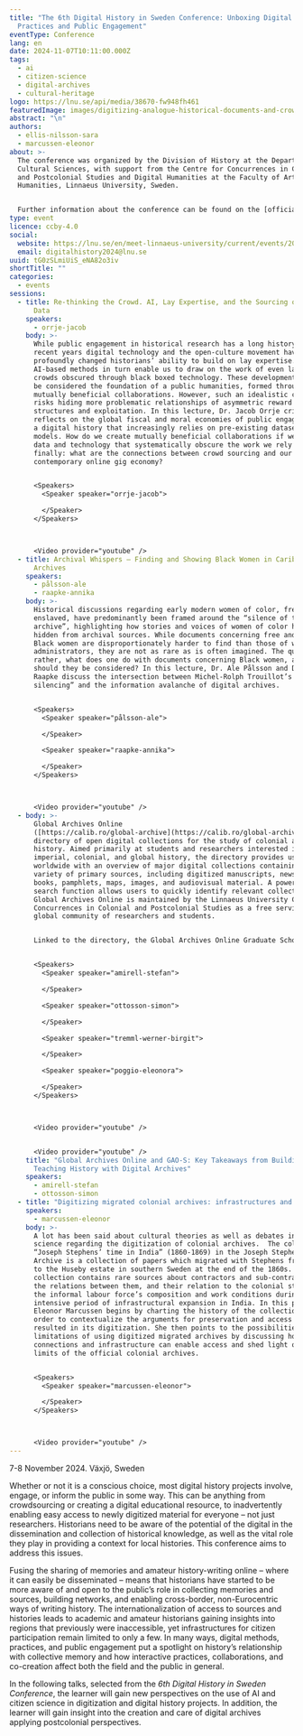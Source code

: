 ```yaml
---
title: "The 6th Digital History in Sweden Conference: Unboxing Digital Methods,
  Practices and Public Engagement"
eventType: Conference
lang: en
date: 2024-11-07T10:11:00.000Z
tags:
  - ai
  - citizen-science
  - digital-archives
  - cultural-heritage
logo: https://lnu.se/api/media/38670-fw948fh461
featuredImage: images/digitizing-analogue-historical-documents-and-crowdsourcing-3-_-use-this-one.jpeg
abstract: "\n"
authors:
  - ellis-nilsson-sara
  - marcussen-eleonor
about: >-
  The conference was organized by the Division of History at the Department of
  Cultural Sciences, with support from the Centre for Concurrences in Colonial
  and Postcolonial Studies and Digital Humanities at the Faculty of Arts and
  Humanities, Linnaeus University, Sweden. 


  Further information about the conference can be found on the [official website](https://lnu.se/en/meet-linnaeus-university/current/events/2024/conferences/6th-digital-history-in-sweden-conference-unboxing-digital-methods-practices-and-public-engagement/)[.](https://lnu.se/en/meet-linnaeus-university/current/events/2024/conferences/6th-digital-history-in-sweden-conference-unboxing-digital-methods-practices-and-public-engagement/)
type: event
licence: ccby-4.0
social:
  website: https://lnu.se/en/meet-linnaeus-university/current/events/2024/conferences/6th-digital-history-in-sweden-conference-unboxing-digital-methods-practices-and-public-engagement/
  email: digitalhistory2024@lnu.se
uuid: tG0zSLmiUiS_eNA82o3iv
shortTitle: ""
categories:
  - events
sessions:
  - title: Re-thinking the Crowd. AI, Lay Expertise, and the Sourcing of Historical
      Data
    speakers:
      - orrje-jacob
    body: >-
      While public engagement in historical research has a long history, in
      recent years digital technology and the open-culture movement have
      profoundly changed historians’ ability to build on lay expertise. Emerging
      AI-based methods in turn enable us to draw on the work of even larger
      crowds obscured through black boxed technology. These developments could
      be considered the foundation of a public humanities, formed through
      mutually beneficial collaborations. However, such an idealistic conception
      risks hiding more problematic relationships of asymmetric reward
      structures and exploitation. In this lecture, Dr. Jacob Orrje critically
      reflects on the global fiscal and moral economies of public engagement in
      a digital history that increasingly relies on pre-existing datasets and
      models. How do we create mutually beneficial collaborations if we rely on
      data and technology that systematically obscure the work we rely on? And
      finally: what are the connections between crowd sourcing and our
      contemporary online gig economy? 


      <Speakers>
        <Speaker speaker="orrje-jacob">

        </Speaker>
      </Speakers>



      <Video provider="youtube" />
  - title: Archival Whispers – Finding and Showing Black Women in Caribbean Digital
      Archives
    speakers:
      - pålsson-ale
      - raapke-annika
    body: >-
      Historical discussions regarding early modern women of color, free and
      enslaved, have predominantly been framed around the “silence of the
      archive”, highlighting how stories and voices of women of color have been
      hidden from archival sources. While documents concerning free and enslaved
      Black women are disproportionately harder to find than those of white
      administrators, they are not as rare as is often imagined. The question is
      rather, what does one do with documents concerning Black women, and how
      should they be considered? In this lecture, Dr. Ale Pålsson and Dr. Annika
      Raapke discuss the intersection between Michel-Rolph Trouillot’s “archival
      silencing” and the information avalanche of digital archives.


      <Speakers>
        <Speaker speaker="pålsson-ale">

        </Speaker>

        <Speaker speaker="raapke-annika">

        </Speaker>
      </Speakers>



      <Video provider="youtube" />
  - body: >-
      Global Archives Online
      ([https://calib.ro/global-archive](https://calib.ro/global-archive)) is a
      directory of open digital collections for the study of colonial and global
      history. Aimed primarily at students and researchers interested in
      imperial, colonial, and global history, the directory provides users
      worldwide with an overview of major digital collections containing a
      variety of primary sources, including digitized manuscripts, newspapers,
      books, pamphlets, maps, images, and audiovisual material. A powerful
      search function allows users to quickly identify relevant collections.
      Global Archives Online is maintained by the Linnaeus University Centre for
      Concurrences in Colonial and Postcolonial Studies as a free service to the
      global community of researchers and students.


      Linked to the directory, the Global Archives Online Graduate School (GAO-S) is an interdisciplinary and international initiative organized by Stockholm University in collaboration with Linnaeus University and Lund University, along with PhD students from universities in Sweden and abroad. Offered in a hybrid format during the fall term of 2024, GAO-S focuses on two primary aims: the methodological development of digital archive work and the pedagogical enhancement of undergraduate supervision. The program seeks to foster a bottom-up dialogue between scholars and students both within and beyond Swedish research institutions. In this talk, two of the authors, Prof. Stefan Amirell and Simon Ottosson, present the GAO-S project and share key pedagogical insights gathered during the initial months of teaching.


      <Speakers>
        <Speaker speaker="amirell-stefan">

        </Speaker>

        <Speaker speaker="ottosson-simon">

        </Speaker>

        <Speaker speaker="tremml-werner-birgit">

        </Speaker>

        <Speaker speaker="poggio-eleonora">

        </Speaker>
      </Speakers>



      <Video provider="youtube" />


      <Video provider="youtube" />
    title: "Global Archives Online and GAO-S: Key Takeaways from Building and
      Teaching History with Digital Archives"
    speakers:
      - amirell-stefan
      - ottosson-simon
  - title: "Digitizing migrated colonial archives: infrastructures and connections"
    speakers:
      - marcussen-eleonor
    body: >-
      A lot has been said about cultural theories as well as debates in archival
      science regarding the digitization of colonial archives.  The collection
      “Joseph Stephens’ time in India” (1860-1869) in the Joseph Stephens
      Archive is a collection of papers which migrated with Stephens from Bombay
      to the Huseby estate in southern Sweden at the end of the 1860s. The
      collection contains rare sources about contractors and sub-contractors,
      the relations between them, and their relation to the colonial state and
      the informal labour force’s composition and work conditions during an
      intensive period of infrastructural expansion in India. In this paper, Dr
      Eleonor Marcussen begins by charting the history of the collection in
      order to contextualize the arguments for preservation and access which has
      resulted in its digitization. She then points to the possibilities and
      limitations of using digitized migrated archives by discussing how
      connections and infrastructure can enable access and shed light on the
      limits of the official colonial archives.


      <Speakers>
        <Speaker speaker="marcussen-eleonor">

        </Speaker>
      </Speakers>



      <Video provider="youtube" />
---
```

7-8 November 2024. Växjö, Sweden

Whether or not it is a conscious choice, most digital history projects involve, engage, or inform the public in some way. This can be anything from crowdsourcing or creating a digital educational resource, to inadvertently enabling easy access to newly digitized material for everyone – not just researchers. Historians need to be aware of the potential of the digital in the dissemination and collection of historical knowledge, as well as the vital role they play in providing a context for local histories. This conference aims to address this issues.

Fusing the sharing of memories and amateur history-writing online – where it can easily be disseminated – means that historians have started to be more aware of and open to the public’s role in collecting memories and sources, building networks, and enabling cross-border, non-Eurocentric ways of writing history. The internationalization of access to sources and histories leads to academic and amateur historians gaining insights into regions that previously were inaccessible, yet infrastructures for citizen participation remain limited to only a few. In many ways, digital methods, practices, and public engagement put a spotlight on history’s relationship with collective memory and how interactive practices, collaborations, and co-creation affect both the field and the public in general.

In the following talks, selected from the _6th Digital History in Sweden Conference_, the learner will gain new perspectives on the use of AI and citizen science in digitization and digital history projects. In addition, the learner will gain insight into the creation and care of digital archives applying postcolonial perspectives.
